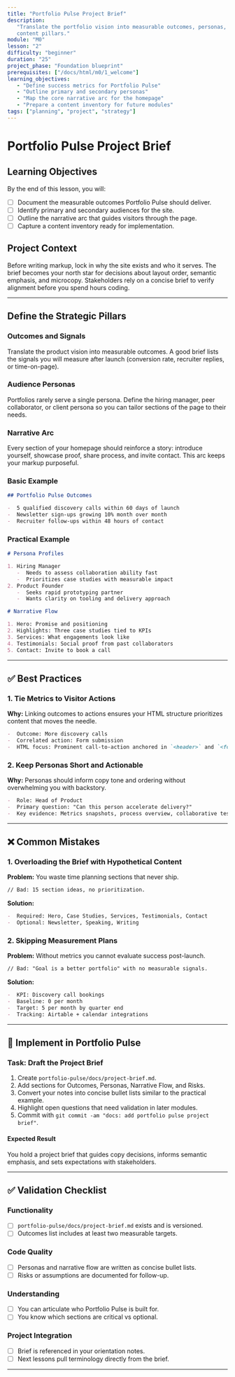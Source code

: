 ```yaml
---
title: "Portfolio Pulse Project Brief"
description:
   "Translate the portfolio vision into measurable outcomes, personas, and
   content pillars."
module: "M0"
lesson: "2"
difficulty: "beginner"
duration: "25"
project_phase: "Foundation blueprint"
prerequisites: ["/docs/html/m0/1_welcome"]
learning_objectives:
   - "Define success metrics for Portfolio Pulse"
   - "Outline primary and secondary personas"
   - "Map the core narrative arc for the homepage"
   - "Prepare a content inventory for future modules"
tags: ["planning", "project", "strategy"]
---
```


# Portfolio Pulse Project Brief

## Learning Objectives

By the end of this lesson, you will:

-  [ ] Document the measurable outcomes Portfolio Pulse should deliver.
-  [ ] Identify primary and secondary audiences for the site.
-  [ ] Outline the narrative arc that guides visitors through the page.
-  [ ] Capture a content inventory ready for implementation.

## Project Context

Before writing markup, lock in why the site exists and who it serves. The brief
becomes your north star for decisions about layout order, semantic emphasis, and
microcopy. Stakeholders rely on a concise brief to verify alignment before you
spend hours coding.

---

## Define the Strategic Pillars

### Outcomes and Signals

Translate the product vision into measurable outcomes. A good brief lists the
signals you will measure after launch (conversion rate, recruiter replies, or
time-on-page).

### Audience Personas

Portfolios rarely serve a single persona. Define the hiring manager, peer
collaborator, or client persona so you can tailor sections of the page to their
needs.

### Narrative Arc

Every section of your homepage should reinforce a story: introduce yourself,
showcase proof, share process, and invite contact. This arc keeps your markup
purposeful.

### Basic Example

```md
## Portfolio Pulse Outcomes

-  5 qualified discovery calls within 60 days of launch
-  Newsletter sign-ups growing 10% month over month
-  Recruiter follow-ups within 48 hours of contact
```

### Practical Example

```md
# Persona Profiles

1. Hiring Manager
   -  Needs to assess collaboration ability fast
   -  Prioritizes case studies with measurable impact
2. Product Founder
   -  Seeks rapid prototyping partner
   -  Wants clarity on tooling and delivery approach

# Narrative Flow

1. Hero: Promise and positioning
2. Highlights: Three case studies tied to KPIs
3. Services: What engagements look like
4. Testimonials: Social proof from past collaborators
5. Contact: Invite to book a call
```

---

## ✅ Best Practices

### 1. Tie Metrics to Visitor Actions

**Why:** Linking outcomes to actions ensures your HTML structure prioritizes
content that moves the needle.

```md
-  Outcome: More discovery calls
-  Correlated action: Form submission
-  HTML focus: Prominent call-to-action anchored in `<header>` and `<footer>`
```

### 2. Keep Personas Short and Actionable

**Why:** Personas should inform copy tone and ordering without overwhelming you
with backstory.

```md
-  Role: Head of Product
-  Primary question: "Can this person accelerate delivery?"
-  Key evidence: Metrics snapshots, process overview, collaborative testimonials
```

---

## ❌ Common Mistakes

### 1. Overloading the Brief with Hypothetical Content

**Problem:** You waste time planning sections that never ship.

```md
// Bad: 15 section ideas, no prioritization.
```

**Solution:**

```md
-  Required: Hero, Case Studies, Services, Testimonials, Contact
-  Optional: Newsletter, Speaking, Writing
```

### 2. Skipping Measurement Plans

**Problem:** Without metrics you cannot evaluate success post-launch.

```md
// Bad: "Goal is a better portfolio" with no measurable signals.
```

**Solution:**

```md
-  KPI: Discovery call bookings
-  Baseline: 0 per month
-  Target: 5 per month by quarter end
-  Tracking: Airtable + calendar integrations
```

---

## 🔨 Implement in Portfolio Pulse

### Task: Draft the Project Brief

1. Create `portfolio-pulse/docs/project-brief.md`.
2. Add sections for Outcomes, Personas, Narrative Flow, and Risks.
3. Convert your notes into concise bullet lists similar to the practical
   example.
4. Highlight open questions that need validation in later modules.
5. Commit with `git commit -am "docs: add portfolio pulse project brief"`.

#### Expected Result

You hold a project brief that guides copy decisions, informs semantic emphasis,
and sets expectations with stakeholders.

---

## ✅ Validation Checklist

### Functionality

-  [ ] `portfolio-pulse/docs/project-brief.md` exists and is versioned.
-  [ ] Outcomes list includes at least two measurable targets.

### Code Quality

-  [ ] Personas and narrative flow are written as concise bullet lists.
-  [ ] Risks or assumptions are documented for follow-up.

### Understanding

-  [ ] You can articulate who Portfolio Pulse is built for.
-  [ ] You know which sections are critical vs optional.

### Project Integration

-  [ ] Brief is referenced in your orientation notes.
-  [ ] Next lessons pull terminology directly from the brief.

---
